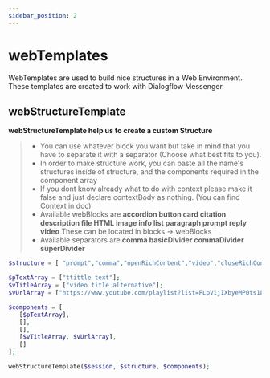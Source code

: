 ```yaml
---
sidebar_position: 2
---
```


# webTemplates


WebTemplates are used to build nice structures in a Web Environment. These templates are created to work with Dialogflow Messenger.

## webStructureTemplate

**webStructureTemplate help us to create a custom Structure**

> - You can use whatever block you want but take in mind that you have to separate it with a separator (Choose what best fits to you).
> - In order to make structure work, you can paste all the name's structures inside of structure, and the components required in the component array
> - If you dont know already what to do with context please make it false and just declare contextBody as nothing. (You can find Context in doc)
> - Available webBlocks are **accordion button card citation description file HTML image info list paragraph prompt reply video** These can be located in blocks -> webBlocks
> - Available separators are **comma basicDivider commaDivider superDivider**

<Tabs>
<TabItem value="php" label="PHP">

```php
$structure = [ "prompt","comma","openRichContent","video","closeRichContent"];

$pTextArray = ["ttittle text"];
$vTitleArray = ["video title alternative"];
$vUrlArray = ["https://www.youtube.com/playlist?list=PLpVijIXbyeMP0ts18S0Qf3qcLPxCp9Pfz"];

$components = [
   [$pTextArray],
   [],
   [],
   [$vTitleArray, $vUrlArray],
   []
];

webStructureTemplate($session, $structure, $components);
```

</TabItem>
</Tabs>
